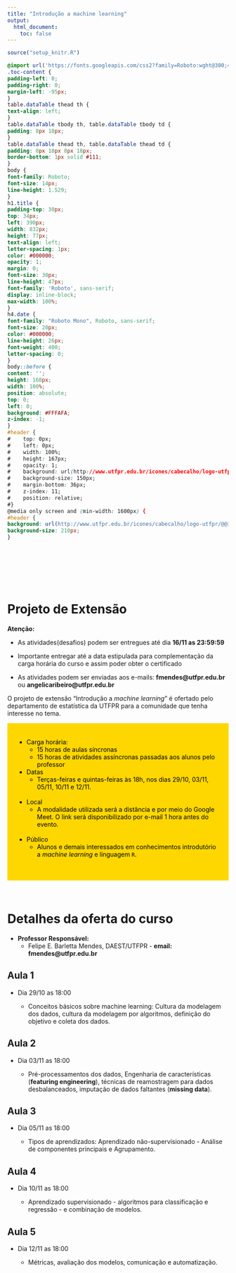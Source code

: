 ```yaml
---
title: "Introdução a machine learning"
output:
  html_document:
    toc: false
---
```


```r
source("setup_knitr.R")
```


```css
@import url('https://fonts.googleapis.com/css2?family=Roboto:wght@300;400;500;700&display=swap');
.toc-content {
padding-left: 0;
padding-right: 0;
margin-left: -95px;
}
table.dataTable thead th {
text-align: left;
}
table.dataTable tbody th, table.dataTable tbody td {
padding: 8px 18px;
}
table.dataTable thead th, table.dataTable thead td {
padding: 8px 18px 8px 18px;
border-bottom: 1px solid #111;
}
body {
font-family: Roboto;
font-size: 14px;
line-height: 1.529;
}
h1.title {
padding-top: 30px;
top: 34px;
left: 390px;
width: 832px;
height: 77px;
text-align: left;
letter-spacing: 1px;
color: #000000;
opacity: 1;
margin: 0;
font-size: 30px;
line-height: 47px;
font-family: 'Roboto', sans-serif;
display: inline-block;
max-width: 100%;
}
h4.date {
font-family: "Roboto Mono", Roboto, sans-serif;
font-size: 20px;
color: #000000;
line-height: 26px;
font-weight: 400;
letter-spacing: 0;
}
body::before {
content: '';
height: 168px;
width: 100%;
position: absolute;
top: 0;
left: 0;
background: #FFFAFA;
z-index: -1;
}
#header {
#    top: 0px;
#    left: 0px;
#    width: 100%;
#    height: 167px;
#    opacity: 1;
#    background: url(http://www.utfpr.edu.br/icones/cabecalho/logo-utfpr/@@images/image.png) #FFFAFA right bottom 19px no-repeat padding-box;
#    background-size: 150px;
#    margin-bottom: 36px;
#    z-index: 11;
#    position: relative;
#}
@media only screen and (min-width: 1600px) {
#header {
background: url(http://www.utfpr.edu.br/icones/cabecalho/logo-utfpr/@@images/image.png) #FFFAFA right center no-repeat padding-box;
background-size: 210px;
}
```


<br>
<br>
<br>
<br>
<br>


# **Projeto de Extensão**


<div class="alert alert-danger" role="alert">

**Atenção:**

- As atividades(desafios) podem ser entregues até dia **16/11 as 23:59:59**

- Importante entregar até a data estipulada para complementação da carga horária do curso e assim poder obter o certificado

- As atividades podem ser enviadas aos e-mails: **fmendes@utfpr.edu.br** ou **angelicaribeiro@utfpr.edu.br**

</div>

O projeto de extensão "Introdução a *machine learning*" é ofertado pelo departamento de estatística da UTFPR para a comunidade que tenha interesse no tema.

<div  style="background-color:gold;color:black;padding:20px;">

- Carga horária:
  - 15 horas de aulas síncronas
  - 15 horas de atividades assíncronas passadas aos alunos pelo professor

- Datas
  - Terças-feiras e quintas-feiras às 18h, nos dias 29/10, 03/11, 05/11, 10/11 e 12/11.
<br>
<br>

- Local
  - A modalidade utilizada será a distância e por meio do Google Meet. O link será disponibilizado por e-mail 1 hora antes do evento.
<br>
<br>

- Público
  - Alunos e demais interessados em conhecimentos introdutório a *machine learning* e linguagem `R`.
<br>
<br>

</div>
<br>

# Detalhes da oferta do curso

- **Professor Responsável:**
    - Felipe E. Barletta Mendes, DAEST/UTFPR - **email: fmendes@utfpr.edu.br**

## Aula 1

- Dia 29/10 as 18:00

  - Conceitos básicos sobre machine learning: Cultura da modelagem dos dados, cultura da modelagem por algoritmos,  definição do objetivo e coleta dos dados.
      

## Aula 2

- Dia 03/11 as 18:00
       
  - Pré-processamentos dos dados, Engenharia de características (**featuring engineering**), técnicas de reamostragem para dados desbalanceados, imputação de dados faltantes (**missing data**).
      

## Aula 3

- Dia 05/11 as 18:00

  - Tipos de aprendizados: Aprendizado não-supervisionado - Análise de componentes principais e Agrupamento.

## Aula 4

- Dia 10/11 as 18:00

  - Aprendizado supervisionado - algoritmos para classificação e regressão - e combinação de modelos.


## Aula 5

- Dia 12/11 as 18:00


  - Métricas, avaliação dos modelos, comunicação e automatização.
   



  
    
    
    
